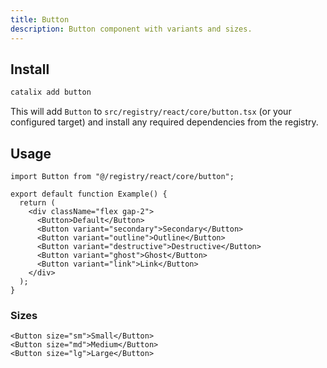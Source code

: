 ```yaml
---
title: Button
description: Button component with variants and sizes.
---
```


## Install

```bash
catalix add button
```

This will add `Button` to `src/registry/react/core/button.tsx` (or your configured target) and install any required dependencies from the registry.

## Usage

```tsx
import Button from "@/registry/react/core/button";

export default function Example() {
  return (
    <div className="flex gap-2">
      <Button>Default</Button>
      <Button variant="secondary">Secondary</Button>
      <Button variant="outline">Outline</Button>
      <Button variant="destructive">Destructive</Button>
      <Button variant="ghost">Ghost</Button>
      <Button variant="link">Link</Button>
    </div>
  );
}
```

### Sizes

```tsx
<Button size="sm">Small</Button>
<Button size="md">Medium</Button>
<Button size="lg">Large</Button>
```

